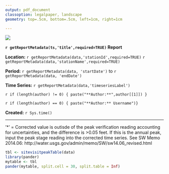 ```yaml
---
output: pdf_document
classoption: legalpaper, landscape
geometry: top=.5cm, bottom=.5cm, left=1cm, right=1cm

---
```


![](http://www.usgs.gov/newsroom/images/2015-04-07/usgs_logo.png)

**`r getReportMetadata(ts,'title',required=TRUE)` Report**

**Location:**  `r getReportMetadata(data,'stationId',required=TRUE)` `r getReportMetadata(data,'stationName',required=TRUE)`

**Period:** `r getReportMetadata(data, 'startDate')` to `r getReportMetadata(data, 'endDate')`

**Time Series:** `r getReportMetadata(data,'timeseriesLabel')`

`r if (length(author) != 0) { paste("**Author:**",author[[1]]) }`

`r if (length(author) == 0) { paste("**Author:** Username")}`

**Created:**  `r Sys.time()`

***

'*' = Corrected value is outisde of the peak verification reading accounting for uncertainties, and the difference is >0.05 feet. If this is the annual peak, input the peak stage reading into the corrected time series. See SW Memo 2014.06: http://water.usgs.gov/admin/memo/SW/sw14.06_revised.html
   
```r
tbl <- sitevisitpeakTable(data)
library(pander)
mytable <- tbl
pander(mytable, split.cell = 30, split.table = Inf)
```

